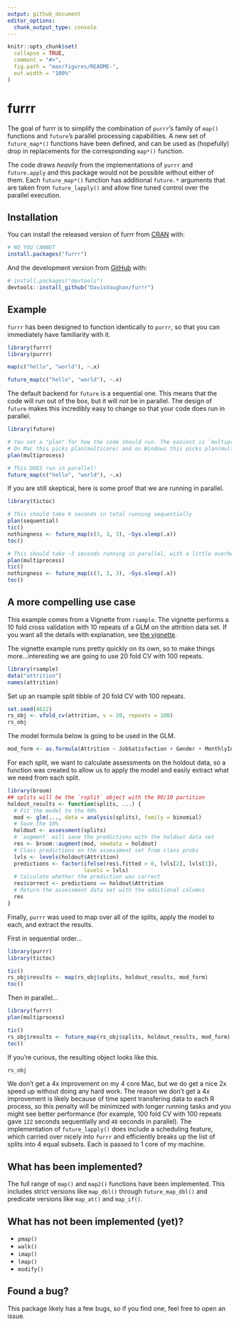 ```yaml
---
output: github_document
editor_options: 
  chunk_output_type: console
---
```


<!-- README.md is generated from README.Rmd. Please edit that file -->

```r
knitr::opts_chunk$set(
  collapse = TRUE,
  comment = "#>",
  fig.path = "man/figures/README-",
  out.width = "100%"
)
```
# furrr

The goal of furrr is to simplify the combination of `purrr`'s family of `map()` functions and
`future`'s parallel processing capabilities. A new set of `future_map*()` functions
have been defined, and can be used as (hopefully) drop in replacements for 
the corresponding `map*()` function.

The code draws _heavily_ from the implementations of `purrr` and `future.apply`
and this package would not be possible without either of them. Each `future_map*()`
function has additional `future.*` arguments that are taken from `future_lapply()`
and allow fine tuned control over the parallel execution.

## Installation

You can install the released version of furrr from [CRAN](https://CRAN.R-project.org) with:

``` r
# NO YOU CANNOT
install.packages("furrr")
```

And the development version from [GitHub](https://github.com/) with:

``` r
# install.packages("devtools")
devtools::install_github("DavisVaughan/furrr")
```
## Example

`furrr` has been designed to function identically to `purrr`, so that you
can immediately have familiarity with it.

```r
library(furrr)
library(purrr)

map(c("hello", "world"), ~.x)

future_map(c("hello", "world"), ~.x)
```

The default backend for `future` is a sequential one. This means that the code
will run out of the box, but it will _not_ be in parallel. The design of `future`
makes this incredibly easy to change so that your code does run in parallel.

```r
library(future)

# You set a "plan" for how the code should run. The easiest is `multiprocess`
# On Mac this picks plan(multicore) and on Windows this picks plan(multisession)
plan(multiprocess)

# This DOES run in parallel!
future_map(c("hello", "world"), ~.x)
```

If you are still skeptical, here is some proof that we are running in parallel.

```r
library(tictoc)

# This should take 9 seconds in total running sequentially
plan(sequential)
tic()
nothingness <- future_map(c(3, 3, 3), ~Sys.sleep(.x))
toc()

# This should take ~3 seconds running in parallel, with a little overhead
plan(multiprocess)
tic()
nothingness <- future_map(c(3, 3, 3), ~Sys.sleep(.x))
toc()
```

## A more compelling use case

This example comes from a Vignette from `rsample`. The vignette performs a 10 fold cross validation with 10 repeats of a GLM on the attrition data set. If you want all the details
with explanation, see [the vignette](https://topepo.github.io/rsample/articles/Working_with_rsets.html).

The vignette example runs pretty quickly on its own, so to make things 
more...interesting we are going to use 20 fold CV with 100 repeats.

```r
library(rsample)
data("attrition")
names(attrition)
```

Set up an rsample split tibble of 20 fold CV with 100 repeats.

```r
set.seed(4622)
rs_obj <- vfold_cv(attrition, v = 20, repeats = 100)
rs_obj
```

The model formula below is going to be used in the GLM.

```r
mod_form <- as.formula(Attrition ~ JobSatisfaction + Gender + MonthlyIncome)
```

For each split, we want to calculate assessments on the holdout data, so a
function was created to allow us to apply the model and 
easily extract what we need from each split.

```r
library(broom)
## splits will be the `rsplit` object with the 90/10 partition
holdout_results <- function(splits, ...) {
  # Fit the model to the 90%
  mod <- glm(..., data = analysis(splits), family = binomial)
  # Save the 10%
  holdout <- assessment(splits)
  # `augment` will save the predictions with the holdout data set
  res <- broom::augment(mod, newdata = holdout)
  # Class predictions on the assessment set from class probs
  lvls <- levels(holdout$Attrition)
  predictions <- factor(ifelse(res$.fitted > 0, lvls[2], lvls[1]),
                        levels = lvls)
  # Calculate whether the prediction was correct
  res$correct <- predictions == holdout$Attrition
  # Return the assessment data set with the additional columns
  res
}
```

Finally, `purrr` was used to map over all of the splits, apply the model to each,
and extract the results.

First in sequential order...

```r
library(purrr)
library(tictoc)

tic()
rs_obj$results <- map(rs_obj$splits, holdout_results, mod_form)
toc()
```

Then in parallel...

```r
library(furrr)
plan(multiprocess)

tic()
rs_obj$results <- future_map(rs_obj$splits, holdout_results, mod_form)
toc()
```

If you're curious, the resulting object looks like this.

```r
rs_obj
```

We don't get a 4x improvement on my 4 core Mac, but we do get a nice 2x speed
up without doing any hard work. The reason we don't get a 4x improvement is likely
because of time spent transfering data to each R process, so this penalty will
be minimized with longer running tasks and you might see better performance (for
example, 100 fold CV with 100 repeats gave `122` seconds sequentially and
`48` seconds in parallel). The implementation of `future_lapply()` does include a scheduling feature, which 
carried over nicely into `furrr` and efficiently breaks up the list of splits
into 4 equal subsets. Each is passed to 1 core of my machine.

## What has been implemented?

The full range of `map()` and `map2()` functions have been implemented. This
includes strict versions like `map_dbl()` through `future_map_dbl()` and predicate
versions like `map_at()` and `map_if()`.

## What has not been implemented (yet)?

* `pmap()` 
* `walk()`
* `imap()`
* `lmap()`
* `modify()`

## Found a bug?

This package likely has a few bugs, so if you find one, feel free to open an issue.
